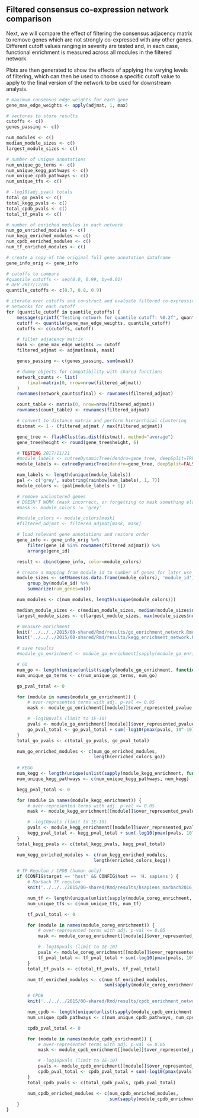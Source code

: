 ## Filtered consensus co-expression network comparison

Next, we will compare the effect of filtering the consensus adjacency matrix to
remove genes which are not strongly co-expressed with any other genes.
Different cutoff values ranging in severity are tested and, in each case,
functional enrichment is measured across all modules in the filtered network.

Plots are then generated to show the effects of applying the varying levels of
filtering, which can then be used to choose a specific cutoff value to apply to
the final version of the network to be used for downstream analysis.

```r
# maximum consensus edge weights for each gene
gene_max_edge_weights <- apply(adjmat, 1, max)

# vectores to store results
cutoffs <- c()
genes_passing <- c()

num_modules <- c()
median_module_sizes <- c()
largest_module_sizes <- c()

# number of unique annotations
num_unique_go_terms <- c()
num_unique_kegg_pathways <- c()
num_unique_cpdb_pathways <- c()
num_unique_tfs <- c()

# -log10(adj.pval) totals
total_go_pvals <- c()
total_kegg_pvals <- c()
total_cpdb_pvals <- c()
total_tf_pvals <- c()

# number of enriched modules in each network
num_go_enriched_modules <- c()
num_kegg_enriched_modules <- c()
num_cpdb_enriched_modules <- c()
num_tf_enriched_modules <- c()

# create a copy of the original full gene annotation dataframe
gene_info_orig <- gene_info

# cutoffs to compare
#quantile_cutoffs <- seq(0.0, 0.99, by=0.01)
# DEV 2017/12/05
quantile_cutoffs <- c(0.7, 0.8, 0.9) 

# iterate over cutoffs and construct and evaluate filtered co-expression 
# networks for each cutoff
for (quantile_cutoff in quantile_cutoffs) {
    message(sprintf("Testing network for quantile cutoff: %0.2f", quantile_cutoff))
    cutoff <- quantile(gene_max_edge_weights, quantile_cutoff)
    cutoffs <- c(cutoffs, cutoff)

    # filter adjacency matrix
    mask <- gene_max_edge_weights >= cutoff
    filtered_adjmat <- adjmat[mask, mask]

    genes_passing <- c(genes_passing, sum(mask))

    # dummy objects for compatibility with shared functions
    network_counts <- list(
        final=matrix(0, nrow=nrow(filtered_adjmat))
    )
    rownames(network_counts$final) <- rownames(filtered_adjmat)

    count_table <- matrix(0, nrow=nrow(filtered_adjmat)) 
    rownames(count_table) <- rownames(filtered_adjmat)

    # convert to distance matrix and perform hierarchical clustering
    distmat <- 1 - (filtered_adjmat / max(filtered_adjmat))

    gene_tree <- flashClust(as.dist(distmat), method="average")
    gene_tree$height <- round(gene_tree$height, 6)

    # TESTING 2017/11/21
    #module_labels <- cutreeDynamicTree(dendro=gene_tree, deepSplit=TRUE, minModuleSize=10)
    module_labels <- cutreeDynamicTree(dendro=gene_tree, deepSplit=FALSE, minModuleSize=10)

    num_labels <- length(unique(module_labels))
    pal <- c('grey', substring(rainbow(num_labels), 1, 7))
    module_colors <- (pal[module_labels + 1])

    # remove unclustered genes
    # DOESN'T WORK (mask incorrect, or forgetting to mask something else?)
    #mask <- module_colors != 'grey'

    #module_colors <- module_colors[mask]
    #filtered_adjmat <- filtered_adjmat[mask, mask]

    # load relevant gene annotations and restore order
    gene_info <- gene_info_orig %>% 
        filter(gene_id %in% rownames(filtered_adjmat)) %>%
        arrange(gene_id)

    result <- cbind(gene_info, color=module_colors)

    # create a mapping from module id to number of genes for later use
    module_sizes <- setNames(as.data.frame(module_colors), 'module_id') %>% 
        group_by(module_id) %>% 
        summarize(num_genes=n())

    num_modules <- c(num_modules, length(unique(module_colors)))

    median_module_sizes <- c(median_module_sizes, median(module_sizes$num_genes))
    largest_module_sizes <- c(largest_module_sizes, max(module_sizes$num_genes))

    # measure enrichment
    knit('../../../2015/00-shared/Rmd/results/go_enrichment_network.Rmd', quiet=TRUE, output=tempfile())
    knit('../../../2015/00-shared/Rmd/results/kegg_enrichment_network.Rmd', quiet=TRUE, output=tempfile())

    # save results
    #module_go_enrichment <- module_go_enrichment[sapply(module_go_enrichment, nrow) > 0] 

    # GO
    num_go <- length(unique(unlist(sapply(module_go_enrichment, function(x) { x$category }))))
    num_unique_go_terms <- c(num_unique_go_terms, num_go)

    go_pval_total <- 0

    for (module in names(module_go_enrichment)) {
        # over-represented terms with adj. p-val <= 0.05
        mask <- module_go_enrichment[[module]]$over_represented_pvalue <= 0.05

        # -log10pvals (limit to 1E-10)
        pvals <- module_go_enrichment[[module]]$over_represented_pvalue[mask]
        go_pval_total <- go_pval_total + sum(-log10(pmax(pvals, 10^-10)))
    }
    total_go_pvals <- c(total_go_pvals, go_pval_total)

    num_go_enriched_modules <- c(num_go_enriched_modules,
                                 length(enriched_colors_go))
    
    # KEGG
    num_kegg <- length(unique(unlist(sapply(module_kegg_enrichment, function(x) { x$category }))))
    num_unique_kegg_pathways <- c(num_unique_kegg_pathways, num_kegg)

    kegg_pval_total <- 0

    for (module in names(module_kegg_enrichment)) {
        # over-represented terms with adj. p-val <= 0.05
        mask <- module_kegg_enrichment[[module]]$over_represented_pvalue <= 0.05

        # -log10pvals (limit to 1E-10)
        pvals <- module_kegg_enrichment[[module]]$over_represented_pvalue[mask]
        kegg_pval_total <- kegg_pval_total + sum(-log10(pmax(pvals, 10^-10)))
    }
    total_kegg_pvals <- c(total_kegg_pvals, kegg_pval_total)

    num_kegg_enriched_modules <- c(num_kegg_enriched_modules,
                                 length(enriched_colors_kegg))

    # TF Regulon / CPDB (human only)
    if (CONFIG$target == 'host' && CONFIG$host == 'H. sapiens') {
        # Marbach TF regulon
        knit('../../../2015/00-shared/Rmd/results/hsapiens_marbach2016_tf_enrichment.Rmd', quiet=TRUE, output=tempfile())

        num_tf <- length(unique(unlist(sapply(module_coreg_enrichment, function(x) { x$category }))))
        num_unique_tfs <- c(num_unique_tfs, num_tf)

        tf_pval_total <- 0

        for (module in names(module_coreg_enrichment)) {
            # over-represented terms with adj. p-val <= 0.05
            mask <- module_coreg_enrichment[[module]]$over_represented_pvalue <= 0.05

            # -log10pvals (limit to 1E-10)
            pvals <- module_coreg_enrichment[[module]]$over_represented_pvalue[mask]
            tf_pval_total <- tf_pval_total + sum(-log10(pmax(pvals, 10^-10)))
        }
        total_tf_pvals <- c(total_tf_pvals, tf_pval_total)

        num_tf_enriched_modules <- c(num_tf_enriched_modules,
                                     sum(sapply(module_coreg_enrichment, nrow) > 0))

        # CPDB
        knit('../../../2015/00-shared/Rmd/results/cpdb_enrichment_network.Rmd', quiet=TRUE, output=tempfile())

        num_cpdb <- length(unique(unlist(sapply(module_cpdb_enrichment, function(x) { x$category }))))
        num_unique_cpdb_pathways <- c(num_unique_cpdb_pathways, num_cpdb)

        cpdb_pval_total <- 0

        for (module in names(module_cpdb_enrichment)) {
            # over-represented terms with adj. p-val <= 0.05
            mask <- module_cpdb_enrichment[[module]]$over_represented_pvalue <= 0.05

            # -log10pvals (limit to 1E-10)
            pvals <- module_cpdb_enrichment[[module]]$over_represented_pvalue[mask]
            cpdb_pval_total <- cpdb_pval_total + sum(-log10(pmax(pvals, 10^-10)))
        }
        total_cpdb_pvals <- c(total_cpdb_pvals, cpdb_pval_total)

        num_cpdb_enriched_modules <- c(num_cpdb_enriched_modules,
                                       sum(sapply(module_cpdb_enrichment, nrow) > 0))
    }
}
```

